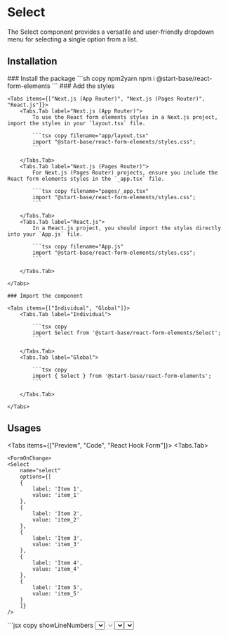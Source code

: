 
# Select

The Select component provides a versatile and user-friendly dropdown menu for selecting a single option from a list.

## Installation

<Steps>
    ### Install the package
    ```sh copy npm2yarn
    npm i @start-base/react-form-elements
    ```
    ### Add the styles

    <Tabs items={["Next.js (App Router)", "Next.js (Pages Router)", "React.js"]}>
        <Tabs.Tab label="Next.js (App Router)">
            To use the React form elements styles in a Next.js project, import the styles in your `layout.tsx` file.

            ```tsx copy filename="app/layout.tsx"
            import "@start-base/react-form-elements/styles.css";
            ```

        </Tabs.Tab>
        <Tabs.Tab label="Next.js (Pages Router)">
            For Next.js (Pages Router) projects, ensure you include the React form elements styles in the `_app.tsx` file.

            ```tsx copy filename="pages/_app.tsx"
            import "@start-base/react-form-elements/styles.css";
            ```

        </Tabs.Tab>
        <Tabs.Tab label="React.js">
            In a React.js project, you should import the styles directly into your `App.js` file.

            ```tsx copy filename="App.js"
            import "@start-base/react-form-elements/styles.css";
            ```

        </Tabs.Tab>

    </Tabs>

    ### Import the component

    <Tabs items={["Individual", "Global"]}>
        <Tabs.Tab label="Individual">

            ```tsx copy
            import Select from '@start-base/react-form-elements/Select';
            ```

        </Tabs.Tab>
        <Tabs.Tab label="Global">

            ```tsx copy
            import { Select } from '@start-base/react-form-elements';
            ```

        </Tabs.Tab>

    </Tabs>

</Steps>

## Usages

<Tabs items={["Preview", "Code", "React Hook Form"]}>
  <Tabs.Tab>
  <Preview height="600px" width="300px">
    
    <FormOnChange>
    <Select
        name="select"
        options={[
        {
            label: 'Item 1',
            value: 'item_1'
        },
        {
            label: 'Item 2',
            value: 'item_2'
        },
        {
            label: 'Item 3',
            value: 'item_3'
        },
        {
            label: 'Item 4',
            value: 'item_4'
        },
        {
            label: 'Item 5',
            value: 'item_5'
        }
        ]}
    />
  </FormOnChange>
  </Preview>
  </Tabs.Tab>
  <Tabs.Tab>
    ```jsx copy showLineNumbers
    <Select
        name="select"
        onChange={handleChange}
        options={[
        {
            label: 'Item 1',
            value: 'item_1'
        },
        {
            label: 'Item 2',
            value: 'item_2'
        },
        {
            label: 'Item 3',
            value: 'item_3'
        },
        {
            label: 'Item 4',
            value: 'item_4'
        },
        {
            label: 'Item 5',
            value: 'item_5'
        }
        ]}
    />
    ```

  </Tabs.Tab>
  <Tabs.Tab>
    ```jsx copy showLineNumbers
    <Controller
        name="input"
        control={control}
        render={({ field }) => (
          <Select
            value={watch("input")}
            {...field}
          />
        )}
    />
    ```
  </Tabs.Tab>
</Tabs>

### Select With Label

<Tabs items={["Preview", "Code", "React Hook Form"]}>
  <Tabs.Tab>
  <Preview height="600px" width="300px">
   
        <FormOnChange>
   <Select
        label="Label"
        name="select"
        options={[
        {
            label: 'Item 1',
            value: 'item_1'
        },
        {
            label: 'Item 2',
            value: 'item_2'
        },
        {
            label: 'Item 3',
            value: 'item_3'
        },
        {
            label: 'Item 4',
            value: 'item_4'
        },
        {
            label: 'Item 5',
            value: 'item_5'
        }
        ]}
    />
  </FormOnChange>
  </Preview>
  </Tabs.Tab>
  <Tabs.Tab>
    ```jsx copy showLineNumbers
    <Select
        label="Label"
        name="select"
        onChange={handleChange}
        options={[
        {
            label: 'Item 1',
            value: 'item_1'
        },
        {
            label: 'Item 2',
            value: 'item_2'
        },
        {
            label: 'Item 3',
            value: 'item_3'
        },
        {
            label: 'Item 4',
            value: 'item_4'
        },
        {
            label: 'Item 5',
            value: 'item_5'
        }
        ]}
    />
    ```

  </Tabs.Tab>
  <Tabs.Tab>
    ```jsx copy showLineNumbers
    <Controller
        name="input"
        control={control}
        render={({ field }) => (
          <Select
            value={watch("input")}
            {...field}
          />
        )}
    />
    ```
  </Tabs.Tab>
</Tabs>

### Select With Placeholder

<Tabs items={["Preview", "Code", "React Hook Form"]}>
  <Tabs.Tab>
  <Preview height="600px" width="300px">
   
            <FormOnChange>
   <Select
        placeholder="Placeholder"
        name="select"
        options={[
        {
            label: 'Item 1',
            value: 'item_1'
        },
        {
            label: 'Item 2',
            value: 'item_2'
        },
        {
            label: 'Item 3',
            value: 'item_3'
        },
        {
            label: 'Item 4',
            value: 'item_4'
        },
        {
            label: 'Item 5',
            value: 'item_5'
        }
        ]}
    />
  </FormOnChange>
  </Preview>
  </Tabs.Tab>
  <Tabs.Tab>
    ```jsx copy showLineNumbers
    <Select
        placeholder="Placeholder"
        name="select"
        onChange={handleChange}
        options={[
        {
            label: 'Item 1',
            value: 'item_1'
        },
        {
            label: 'Item 2',
            value: 'item_2'
        },
        {
            label: 'Item 3',
            value: 'item_3'
        },
        {
            label: 'Item 4',
            value: 'item_4'
        },
        {
            label: 'Item 5',
            value: 'item_5'
        }
        ]}
    />
    ```

  </Tabs.Tab>
  <Tabs.Tab>
    ```jsx copy showLineNumbers
    <Controller
        name="input"
        control={control}
        render={({ field }) => (
          <Select
            value={watch("input")}
            {...field}
          />
        )}
    />
    ```
  </Tabs.Tab>
</Tabs>

### Select With Placeholder And Label

<Tabs items={["Preview", "Code", "React Hook Form"]}>
  <Tabs.Tab>
  <Preview height="600px" width="300px">
   
     <FormOnChange>
   <Select
        label="Label"
        placeholder="Placeholder"
        name="select"
        options={[
        {
            label: 'Item 1',
            value: 'item_1'
        },
        {
            label: 'Item 2',
            value: 'item_2'
        },
        {
            label: 'Item 3',
            value: 'item_3'
        },
        {
            label: 'Item 4',
            value: 'item_4'
        },
        {
            label: 'Item 5',
            value: 'item_5'
        }
        ]}
    />
  </FormOnChange>
  </Preview>
  </Tabs.Tab>
  <Tabs.Tab>
    ```jsx copy showLineNumbers
    <Select
        label="Label"
        placeholder="Placeholder"
        name="select"
        onChange={handleChange}
        options={[
        {
            label: 'Item 1',
            value: 'item_1'
        },
        {
            label: 'Item 2',
            value: 'item_2'
        },
        {
            label: 'Item 3',
            value: 'item_3'
        },
        {
            label: 'Item 4',
            value: 'item_4'
        },
        {
            label: 'Item 5',
            value: 'item_5'
        }
        ]}
    />
    ```

  </Tabs.Tab>
  <Tabs.Tab>
    ```jsx copy showLineNumbers
    <Controller
        name="input"
        control={control}
        render={({ field }) => (
          <Select
            value={watch("input")}
            {...field}
          />
        )}
    />
    ```
  </Tabs.Tab>
</Tabs>

### Select With Placeholder And Label And Disable Shrink

<Tabs items={["Preview", "Code", "React Hook Form"]}>
  <Tabs.Tab>
  <Preview height="600px" width="300px">
    
         <FormOnChange>
   <Select
        disableShrink
        label="Label"
        placeholder="Placeholder"
        name="select"
        options={[
        {
            label: 'Item 1',
            value: 'item_1'
        },
        {
            label: 'Item 2',
            value: 'item_2'
        },
        {
            label: 'Item 3',
            value: 'item_3'
        },
        {
            label: 'Item 4',
            value: 'item_4'
        },
        {
            label: 'Item 5',
            value: 'item_5'
        }
        ]}
    />
  </FormOnChange>
  </Preview>
  </Tabs.Tab>
  <Tabs.Tab>
    ```jsx copy showLineNumbers
    <Select
        disableShrink
        label="Label"
        placeholder="Placeholder"
        name="select"
        onChange={handleChange}
        options={[
        {
            label: 'Item 1',
            value: 'item_1'
        },
        {
            label: 'Item 2',
            value: 'item_2'
        },
        {
            label: 'Item 3',
            value: 'item_3'
        },
        {
            label: 'Item 4',
            value: 'item_4'
        },
        {
            label: 'Item 5',
            value: 'item_5'
        }
        ]}
    />
    ```

  </Tabs.Tab>
  <Tabs.Tab>
    ```jsx copy showLineNumbers
    <Controller
        name="input"
        control={control}
        render={({ field }) => (
          <Select
            value={watch("input")}
            {...field}
          />
        )}
    />
    ```
  </Tabs.Tab>
</Tabs>

### Select Disabled

<Tabs items={["Preview", "Code", "React Hook Form"]}>
  <Tabs.Tab>
  <Preview height="600px" width="300px">

     <FormOnChange>
       <Select
        disabled
        placeholder="Placeholder"
        name="select"
        options={[
        {
            label: 'Item 1',
            value: 'item_1'
        },
        {
            label: 'Item 2',
            value: 'item_2'
        },
        {
            label: 'Item 3',
            value: 'item_3'
        },
        {
            label: 'Item 4',
            value: 'item_4'
        },
        {
            label: 'Item 5',
            value: 'item_5'
        }
        ]}
    />

  </FormOnChange>
  </Preview>
  </Tabs.Tab>
  <Tabs.Tab>
    ```jsx copy showLineNumbers
    <Select
        disabled
        placeholder="Placeholder"
        name="select"
        onChange={handleChange}
        options={[
        {
            label: 'Item 1',
            value: 'item_1'
        },
        {
            label: 'Item 2',
            value: 'item_2'
        },
        {
            label: 'Item 3',
            value: 'item_3'
        },
        {
            label: 'Item 4',
            value: 'item_4'
        },
        {
            label: 'Item 5',
            value: 'item_5'
        }
        ]}
    />
    ```

  </Tabs.Tab>
  <Tabs.Tab>
    ```jsx copy showLineNumbers
    <Controller
        name="input"
        control={control}
        render={({ field }) => (
          <Select
            value={watch("input")}
            {...field}
          />
        )}
    />
    ```
  </Tabs.Tab>
</Tabs>

### Select Multiple

<Tabs items={["Preview", "Code", "React Hook Form"]}>
  <Tabs.Tab>
  <Preview height="600px" width="300px">
   
         <FormOnChange>
        <Select
        isMulti
        placeholder="Placeholder"
        name="select"
        options={[
        {
            label: 'Item 1',
            value: 'item_1'
        },
        {
            label: 'Item 2',
            value: 'item_2'
        },
        {
            label: 'Item 3',
            value: 'item_3'
        },
        {
            label: 'Item 4',
            value: 'item_4'
        },
        {
            label: 'Item 5',
            value: 'item_5'
        }
        ]}
    />
  </FormOnChange>
  </Preview>
  </Tabs.Tab>
  <Tabs.Tab>
    ```jsx copy showLineNumbers
    <Select
        isMulti
        placeholder="Placeholder"
        name="select"
        onChange={handleChange}
        options={[
        {
            label: 'Item 1',
            value: 'item_1'
        },
        {
            label: 'Item 2',
            value: 'item_2'
        },
        {
            label: 'Item 3',
            value: 'item_3'
        },
        {
            label: 'Item 4',
            value: 'item_4'
        },
        {
            label: 'Item 5',
            value: 'item_5'
        }
        ]}
    />
    ```

  </Tabs.Tab>
  <Tabs.Tab>
    ```jsx copy showLineNumbers
    <Controller
        name="input"
        control={control}
        render={({ field }) => (
          <Select
            value={watch("input")}
            {...field}
          />
        )}
    />
    ```
  </Tabs.Tab>
</Tabs>

### Select Error

<Tabs items={["Preview", "Code", "React Hook Form"]}>
  <Tabs.Tab>
  <Preview height="600px" width="300px">
   
             <FormOnChange>
        <Select
        error="Error Message"
        label="Label"
        name="select"
        options={[
        {
            label: 'Item 1',
            value: 'item_1'
        },
        {
            label: 'Item 2',
            value: 'item_2'
        },
        {
            label: 'Item 3',
            value: 'item_3'
        },
        {
            label: 'Item 4',
            value: 'item_4'
        },
        {
            label: 'Item 5',
            value: 'item_5'
        }
        ]}
    />
  </FormOnChange>
  </Preview>
  </Tabs.Tab>
  <Tabs.Tab>
    ```jsx copy showLineNumbers
    <Select
        error="Error Message"
        label="Label"
        name="select"
        onChange={handleChange}
        options={[
        {
            label: 'Item 1',
            value: 'item_1'
        },
        {
            label: 'Item 2',
            value: 'item_2'
        },
        {
            label: 'Item 3',
            value: 'item_3'
        },
        {
            label: 'Item 4',
            value: 'item_4'
        },
        {
            label: 'Item 5',
            value: 'item_5'
        }
        ]}
    />
    ```

  </Tabs.Tab>
  <Tabs.Tab>
    ```jsx copy showLineNumbers
    <Controller
        name="input"
        control={control}
        render={({ field }) => (
          <Select
            value={watch("input")}
            {...field}
          />
        )}
    />
    ```
  </Tabs.Tab>
</Tabs>

## API

This component is a wrapper around [react-select](https://react-select.com/home) component. All props from [react-select API Reference](https://react-select.com/props) can be passed to this component.

| Name           | Type                              | Default | Description                                                                                                                                    |
| -------------- | --------------------------------- | ------- | ---------------------------------------------------------------------------------------------------------------------------------------------- |
| name           | `string`                          |         | Name of the input                                                                                                                              |
| label          | `string`                          | `null`  | Label of the input                                                                                                                             |
| placeholder    | `string`                          | `null`  | Placeholder of the input                                                                                                                       |
| disableShrink  | `boolean`                         | `false` | Position the label outside of the input                                                                                                        |
| value          | `object` or `array`               |         | Value of the input                                                                                                                             |
| onChange       | `function`                        |         | Callback function that is fired when the value changes.                                                                                        |
| inputClassName | `string`                          | `null`  | Classname for input element                                                                                                                    |
| labelClassName | `string`                          | `null`  | Classname for label element                                                                                                                    |
| errorClassName | `string`                          | `null`  | Classname for error element                                                                                                                    |
| disabled       | `boolean`                         | `false` | Disable the input                                                                                                                              |
| error          | `string` or `boolean` or `object` | `null`  | Error message to display below the input. if value is a boolean input border will be change. Also you can pass schema validator error objects. |
| options        | `array`                           | `[]`    | Array of options to display                                                                                                                    |
| classNames     | `object`                          | `null`  | ClassNames object for select components                                                                                                        |
| components     | `object`                          | `null`  | Components object for select                                                                                                                   |

## Styling
